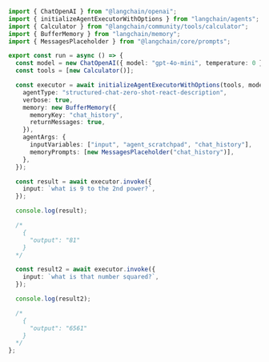 ```typescript
import { ChatOpenAI } from "@langchain/openai";
import { initializeAgentExecutorWithOptions } from "langchain/agents";
import { Calculator } from "@langchain/community/tools/calculator";
import { BufferMemory } from "langchain/memory";
import { MessagesPlaceholder } from "@langchain/core/prompts";

export const run = async () => {
  const model = new ChatOpenAI({ model: "gpt-4o-mini", temperature: 0 });
  const tools = [new Calculator()];

  const executor = await initializeAgentExecutorWithOptions(tools, model, {
    agentType: "structured-chat-zero-shot-react-description",
    verbose: true,
    memory: new BufferMemory({
      memoryKey: "chat_history",
      returnMessages: true,
    }),
    agentArgs: {
      inputVariables: ["input", "agent_scratchpad", "chat_history"],
      memoryPrompts: [new MessagesPlaceholder("chat_history")],
    },
  });

  const result = await executor.invoke({
    input: `what is 9 to the 2nd power?`,
  });

  console.log(result);

  /*
    {
      "output": "81"
    }
  */

  const result2 = await executor.invoke({
    input: `what is that number squared?`,
  });

  console.log(result2);

  /*
    {
      "output": "6561"
    }
  */
};
```